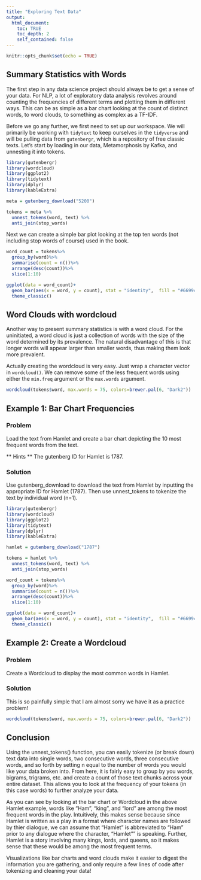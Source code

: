 ```yaml
---
title: "Exploring Text Data"
output:
  html_document:
    toc: TRUE
    toc_depth: 2
    self_contained: false
---
```


```r
knitr::opts_chunk$set(echo = TRUE)
```

## Summary Statistics with Words

The first step in any data science project should always be to get a sense of your data. For NLP, a lot of exploratory data analysis revolves around counting the frequencies of different terms and plotting them in different ways. This can be as simple as a bar chart looking at the count of distinct words, to word clouds, to something as complex as a TF-IDF. 

Before we go any further, we first need to set up our workspace. We will primarily be working with `tidytext` to keep ourselves in the `tidyverse` and will be pulling data from `gutenbergr`, which is a repository of free classic texts. Let's start by loading in our data, Metamorphosis by Kafka, and unnesting it into tokens.

```r
library(gutenbergr)
library(wordcloud)
library(ggplot2)
library(tidytext)
library(dplyr)
library(kableExtra)

meta = gutenberg_download("5200") 

tokens = meta %>%
  unnest_tokens(word, text) %>%
  anti_join(stop_words) 

```

Next we can create a simple bar plot looking at the top ten words (not including stop words of course) used in the book. 

```r

word_count = tokens%>%
  group_by(word)%>%
  summarise(count = n())%>%
  arrange(desc(count))%>%
  slice(1:10)

ggplot(data = word_count)+
  geom_bar(aes(x = word, y = count), stat = "identity",  fill = "#6699cc")+
  theme_classic()

```

## Word Clouds with wordcloud

Another way to present summary statistics is with a word cloud. For the uninitiated, a word cloud is just a collection of words with the size of the word determined by its prevalence. The natural disadvantage of this is that longer words will appear larger than smaller words, thus making them look more prevalent.  

Actually creating the wordcloud is very easy. Just wrap a character vector in `wordcloud()`. We can remove some of the less frequent words using either the `min.freq` argument or the `max.words` argument. 

```r

wordcloud(tokens$word, max.words = 75, colors=brewer.pal(6, "Dark2"))

```

## Example 1: Bar Chart Frequencies {.tabset .tabset-fade}

### Problem
Load the text from Hamlet and create a bar chart depicting the 10 most frequent words from the text. 

** Hints **
The gutenberg ID for Hamlet is 1787.

### Solution

Use gutenberg_download to download the text from Hamlet by inputting the appropriate ID for Hamlet (1787). Then use unnest_tokens to tokenize the text by individual word (n=1).

```r
library(gutenbergr)
library(wordcloud)
library(ggplot2)
library(tidytext)
library(dplyr)
library(kableExtra)

hamlet = gutenberg_download("1787") 

tokens = hamlet %>%
  unnest_tokens(word, text) %>%
  anti_join(stop_words) 

word_count = tokens%>%
  group_by(word)%>%
  summarise(count = n())%>%
  arrange(desc(count))%>%
  slice(1:10)

ggplot(data = word_count)+
  geom_bar(aes(x = word, y = count), stat = "identity",  fill = "#6699cc")+
  theme_classic()


```

## Example 2: Create a Wordcloud {.tabset .tabset-fade}

### Problem

Create a Wordcloud to display the most common words in Hamlet.

### Solution

This is so painfully simple that I am almost sorry we have it as a practice problem!

```r
wordcloud(tokens$word, max.words = 75, colors=brewer.pal(6, "Dark2"))

```

## Conclusion

Using the unnest_tokens() function, you can easily tokenize (or break down) text data into single words, two consecutive words, three consecutive words, and so forth by setting n equal to the number of words you would like your data broken into. From here, it is fairly easy to group by you words, bigrams, trigrams, etc. and create a count of those text chunks across your entire dataset. This allows you to look at the frequency of your tokens (in this case words) to further analyze your data. 

As you can see by looking at the bar chart or Wordcloud in the above Hamlet example, words like "Ham", "king", and "lord" are among the most frequent words in the play. Intuitively, this makes sense because since Hamlet is written as a play in a format where character names are followed by thier dialogue, we can assume that "Hamlet" is abbreviated to "Ham" prior to any dialogue where the character, "Hamlet"" is speaking. Further, Hamlet is a story involving many kings, lords, and queens, so it makes sense that these would be among the most frequent terms.

Visualizations like bar charts and word clouds make it easier to digest the information you are gathering, and only require a few lines of code after tokenizing and cleaning your data!

<br>
<br>
